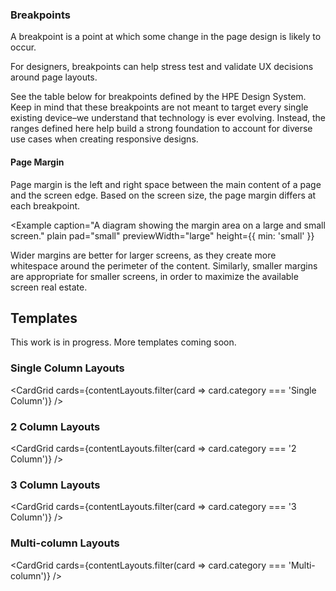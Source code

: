 
### Breakpoints

A breakpoint is a point at which some change in the page design is likely to occur.

For designers, breakpoints can help stress test and validate UX decisions around page layouts.

See the table below for breakpoints defined by the HPE Design System. Keep in mind that these breakpoints are not meant to target every single existing device–we understand that technology is ever evolving. Instead, the ranges defined here help build a strong foundation to account for diverse use cases when creating responsive designs.

<BreakPointsTable />

#### Page Margin

Page margin is the left and right space between the main content of a page and the screen edge.
Based on the screen size, the page margin differs at each breakpoint.

<Example 
  caption="A diagram showing the margin area on a large and small screen." 
  plain 
  pad="small"
  previewWidth="large"
  height={{ min: 'small' }}
>
  <PageMarginAnatomy />
</Example>

Wider margins are better for larger screens, as they create more whitespace around the perimeter of the content. Similarly, smaller margins are appropriate for smaller screens, in order to maximize the available screen real estate.

## Templates

This work is in progress. More templates coming soon.

### Single Column Layouts

<CardGrid
  cards={contentLayouts.filter(card => card.category === 'Single Column')}
/>

### 2 Column Layouts

<CardGrid cards={contentLayouts.filter(card => card.category === '2 Column')} />

### 3 Column Layouts

<CardGrid cards={contentLayouts.filter(card => card.category === '3 Column')} />

### Multi-column Layouts

<CardGrid
  cards={contentLayouts.filter(card => card.category === 'Multi-column')}
/>
